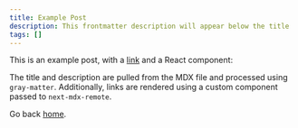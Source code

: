 ```yaml
---
title: Example Post
description: This frontmatter description will appear below the title
tags: []
---
```


This is an example post, with a [link](https://nextjs.org) and a React component:

<Test name={name} />

The title and description are pulled from the MDX file and processed using `gray-matter`. Additionally, links are rendered using a custom component passed to `next-mdx-remote`.

Go back [home](/).
